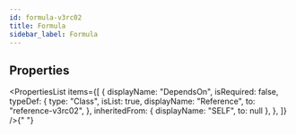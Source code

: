 ```yaml
---
id: formula-v3rc02
title: Formula
sidebar_label: Formula
---
```



## Properties

<PropertiesList
  items={[
    {
      displayName: "DependsOn",
      isRequired: false,
      typeDef: {
        type: "Class",
        isList: true,
        displayName: "Reference",
        to: "reference-v3rc02",
      },
      inheritedFrom: { displayName: "SELF", to: null },
    },
  ]}
/>{" "}
